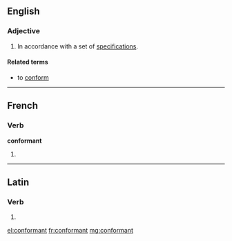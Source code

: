 ==English==

===Adjective===
{{en-adj}}

# In accordance with a set of [[specification]]s.

====Related terms====
* to [[conform]]

----

==French==

===Verb===
'''conformant'''

# {{present participle of|conformer|lang=fr}}

----

==Latin==

===Verb===
{{la-verb-form|conformant}}

# {{conjugation of|conformo|conformō|3|p|pres|act|ind|lang=la}}

[[el:conformant]]
[[fr:conformant]]
[[mg:conformant]]